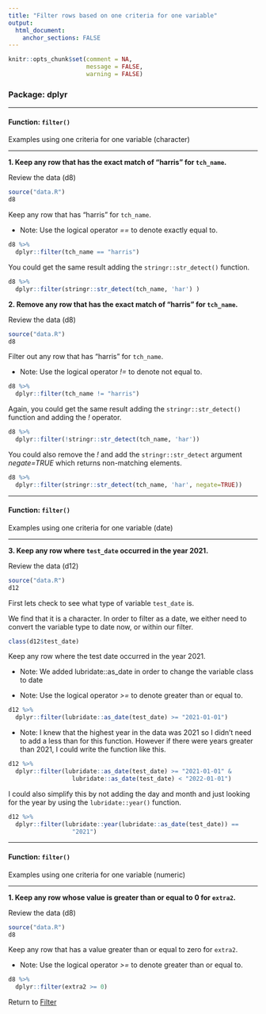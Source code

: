 ```yaml
---
title: "Filter rows based on one criteria for one variable"
output: 
  html_document:
    anchor_sections: FALSE
---
```


```r
knitr::opts_chunk$set(comment = NA,
                      message = FALSE,
                      warning = FALSE)
```


### Package: dplyr

---

#### Function: `filter()`

Examples using one criteria for one variable (character)

---

**1\. Keep any row that has the exact match of "harris" for `tch_name`.**

Review the data (d8)

```r

source("data.R")
d8

```

Keep any row that has "harris" for `tch_name`. 

* Note: Use the logical operator *==* to denote exactly equal to.

```r

d8 %>% 
  dplyr::filter(tch_name == "harris")

```

You could get the same result adding the `stringr::str_detect()` function.

```r

d8 %>% 
  dplyr::filter(stringr::str_detect(tch_name, 'har') )

```

**2\. Remove any row that has the exact match of "harris" for `tch_name`.**

Review the data (d8)

```r

source("data.R")
d8

```


Filter out any row that has "harris" for `tch_name`. 

* Note: Use the logical operator *!=* to denote not equal to.

```r

d8 %>% 
  dplyr::filter(tch_name != "harris")

```

Again, you could get the same result adding the `stringr::str_detect()` function and adding the *!* operator.

```r

d8 %>% 
  dplyr::filter(!stringr::str_detect(tch_name, 'har'))

```

You could also remove the *!* and add the `stringr::str_detect` argument *negate=TRUE* which returns non-matching elements.

```r

d8 %>% 
  dplyr::filter(stringr::str_detect(tch_name, 'har', negate=TRUE))

```

---

#### Function: `filter()`

Examples using one criteria for one variable (date)

---

**3\. Keep any row where `test_date` occurred in the year 2021.**

Review the data (d12)

```r

source("data.R")
d12

```

First lets check to see what type of variable `test_date` is.

We find that it is a character. In order to filter as a date, we either need to convert the variable type to date now, or within our filter.

```r

class(d12$test_date)

```

Keep any row where the test date occurred in the year 2021.

* Note: We added lubridate::as_date in order to change the variable class to date

* Note: Use the logical operator *>=* to denote greater than or equal to.


```r

d12 %>% 
  dplyr::filter(lubridate::as_date(test_date) >= "2021-01-01")

```

* Note: I knew that the highest year in the data was 2021 so I didn't need to add a less than for this function. However if there were years greater than 2021, I could write the function like this.

```r

d12 %>% 
  dplyr::filter(lubridate::as_date(test_date) >= "2021-01-01" &
                  lubridate::as_date(test_date) < "2022-01-01")

```

I could also simplify this by not adding the day and month and just looking for the year by using the `lubridate::year()` function.

```r

d12 %>% 
  dplyr::filter(lubridate::year(lubridate::as_date(test_date)) ==
                  "2021")

```


---

#### Function: `filter()`

Examples using one criteria for one variable (numeric)

---


**1\. Keep any row whose value is greater than or equal to 0 for `extra2`.**

Review the data (d8)

```r

source("data.R")
d8

```

Keep any row that has a value greater than or equal to zero for `extra2`. 

* Note: Use the logical operator *>=* to denote greater than or equal to.

```r

d8 %>% 
  dplyr::filter(extra2 >= 0)

```


Return to [Filter](https://github.com/Cghlewis/data-wrangling-functions/wiki/Filter)
